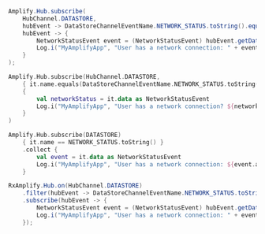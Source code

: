 <BlockSwitcher>
<Block name="Java">

```java
Amplify.Hub.subscribe(
    HubChannel.DATASTORE,
    hubEvent -> DataStoreChannelEventName.NETWORK_STATUS.toString().equals(hubEvent.getName()),
    hubEvent -> {
        NetworkStatusEvent event = (NetworkStatusEvent) hubEvent.getData();
        Log.i("MyAmplifyApp", "User has a network connection: " + event.getActive());
    }
);
```

</Block>
<Block name="Kotlin - Callbacks">

```kotlin
Amplify.Hub.subscribe(HubChannel.DATASTORE,
    { it.name.equals(DataStoreChannelEventName.NETWORK_STATUS.toString()) },
    { 
        val networkStatus = it.data as NetworkStatusEvent
        Log.i("MyAmplifyApp", "User has a network connection? ${networkStatus.active}")
    }
)
```

</Block>
<Block name="Kotlin - Coroutines">

```kotlin
Amplify.Hub.subscribe(DATASTORE)
    { it.name == NETWORK_STATUS.toString() }
    .collect {
        val event = it.data as NetworkStatusEvent
        Log.i("MyAmplifyApp", "User has a network connection: ${event.active}")
    }
```

</Block>
<Block name="RxJava">

```java
RxAmplify.Hub.on(HubChannel.DATASTORE)
    .filter(hubEvent -> DataStoreChannelEventName.NETWORK_STATUS.toString().equals(hubEvent.getName()))
    .subscribe(hubEvent -> {
        NetworkStatusEvent event = (NetworkStatusEvent) hubEvent.getData();
        Log.i("MyAmplifyApp", "User has a network connection: " + event.getActive());
    });
```

</Block>

</BlockSwitcher>
